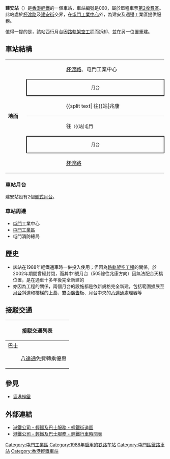 {{noteTA
|1=月台}}
{{Infobox station
|name = 建安
|eng_name = Kin On
|linecolour={{輕鐵顏色|505}}
|image = 20210413 LRT Kin On Stop.jpg
|caption = 建安站月台（2021年4月）
|borough = {{HKG}}[[新界|新界]][[屯門區|屯門區]]
|address = [[杯渡路|杯渡路]]及建安街交界
|coordinates = {{Coord|22|23|42.72|N|113|58|8.76|E|display=it|type:railwaystation}}
|elevation = 
|operator = [[香港鐵路有限公司|香港鐵路有限公司]]
|lines = {{香港輕鐵路綫|505}}
|distance = 
|platform = 2個[[側式月台|側式月台]]
|tracks = 2條
|connections = [[港鐵巴士|港鐵巴士]]、[[香港巴士|巴士]]、[[香港小巴|小巴]]
|farezone = [[輕鐵第2收費區|第2收費區]]
|structure = 地面車站
|hall = 
|depth = 
|levels = 
|interchange = 
|exits = 
|lift = 
|escalator = 
|shop = 
|architect = 
|architectural_style = 
|colour = 
|status = 使用中
|code = 060
|built = 
|opened = 1988年9月18日
|opening = 
|closed = 
|rebuilt = 
|former = 
|passengers = 
|first = 往{{站|兆康||輕鐵}}：05:39<br />往{{站|三聖}}：05:38
|last = 往{{站|兆康||輕鐵}}：01:10<br />往{{站|三聖}}：01:03
|adjacent = {{Adjacent stations|system=香港輕鐵|line1=505|left1=屯門|right1=山景（南）|line2=505|left2=屯門|right2=鳴琴|oneway-right2=true}}
|other_services = 
|route_map = {{Routemap|inline=yes|legend=no|map=
\\\\\uSTRg\~~{{rmr|Licon=U|{{站|山景（南）}}}}
uSTRfq\uexSTR2+r!~uSTRq\uSTRq!~uexSTRc3\uSTRq!~uSTRc2\uSTRq!~uSTR3+l\uABZqr\uSTRfq~~{{rmr|Licon=R|{{站|鳴琴}}}}
uSTRgq\uexSTR2+r!~uSTRq!~uexSTRc1\uexSTR2+4!~uexSTRc3!~uSTRq!~uSTRc2\uSTRq!~uSTR3+1!~uSTRc2\uSTRq!~uSTR3+l!~uSTRc4\uSTRq\uSTRgq~~{{rmr|Licon=L|{{站|青雲}}}}
uexSTRc1\uABZ+1x4\uABZ+1x4!~uSTRc4\uSTRc4\
\uSTR+BSr!~num1r\uSTR+BSl\\
\uSTR+BSr\uSTR+BSl!~num2l\\
\uSTR!~lhSTRa(r)\uSTR!~lhSTRa(l)\\
\uSTR!~lhSTR(r)\uSTR!~lhSTR(l)\\
\uhSTRc2\uABZ3x2!~uSTRc2!~lhSTR3(r)\uABZ3x2!~lhSTR2(l)\uexhSTRc3\\
uhSTRc2\uABZ3+1l!~uSTRc2!~lhSTR3+1(r)\uKRZq3+1!~uSTRc4\uexSTR2+4!~uSTRq!~uSTRc4!~uexSTRc1\ueABZq+4!~uexSTRc3!~lhSTRl+4(l)\uSTRq!~lhSTR(l)q\uSTRfq!~lhSTRe@g(l)q~~{{rmr|Licon=R|{{站|河田||香港}}}}
uSTR+1!~lhSTR+1(r)\uSTR+1!~uSTR+l!~uSTRc4!~lhSTR+l(l)\uSTRq!~uSTRc4!~lhSTR(r)q\uSTRq!~uexSTRc1!~lhSTR(r)q\ueABZq+4!~lhSTR(r)q\uSTRq!~lhSTR(r)q\uSTRgq!~lhSTRe@g(r)q~~{{rmr|Licon=D|{{站|屯門||輕鐵}}}}
uSTRg!~lhKRZW(Rr)\uSTRf!~lhKRZW(Ll)\WASSERq\WASSERq\WASSERq\WASSERq\WASSERq~~[[屯門河|屯門河]]
}}
}}
'''建安站'''（{{lang-en|Kin On Stop}}）是[[香港|香港]][[香港輕鐵|輕鐵]]的一個車站，車站編號是060，屬於單程車票[[輕鐵第2收費區|第2收費區]]。此站處於[[杯渡路|杯渡路]]及[[建安街|建安街]]交界，在[[屯門工業中心|屯門工業中心]]外，為建安及週邊工業區提供服務。

值得一提的是，該站西行月台因[[九廣輕鐵架空路軌工程|路軌架空工程]]而拆卸、並在另一位置重建。

==車站結構==
{|cellspacing=0 cellpadding=3
|-
|style="border-bottom:solid 1px gray;border-top:solid 1px gray;" width=50 rowspan=6 valign=top|'''地面'''
|style="border-top:solid 1px gray;" width=100|{{出}}
|style="border-top:solid 1px gray;" width=300|[[杯渡路|杯渡路]]、屯門工業中心
|-
|style="border-top:solid 1px black;border-right:solid 2px black;border-left:solid 2px black;border-bottom:solid 2px black;font-size:smaller;" colspan=2  align=center|月台
|-
|style="border-bottom:solid 1px gray;"|
|style="border-bottom:solid 1px gray;"|{{split text|{{月台編號|LR|1}} {{香港輕鐵路綫|505}} 往{{站|兆康||輕鐵}}<small>（{{站|山景（南）}}）|{{arrow|R}}}}
|-
|{{arrow|L}}
|{{月台編號|LR|2}} {{香港輕鐵路綫|505}} 往{{站|三聖}}<small>（{{站|屯門||輕鐵}}）</small>
|-
|style="border-top:solid 2px black;border-right:solid 2px black;border-left:solid 2px black;border-bottom:solid 1px black;font-size:smaller;" colspan=2 align=center|月台
|-
|style="border-bottom:solid 1px gray;"|{{出}}
|style="border-bottom:solid 1px gray;"|[[杯渡路|杯渡路]]
|}

===車站月台===
建安站設有2個[[側式月台|側式月台]]。

===車站周邊===
*[[屯門|屯門]]工業中心 
*[[屯門工業區|屯門工業區]]
*屯門消防總局

==歷史==
*該站在1988年輕鐵通車時一併投入使用；但因為[[九廣輕鐵架空路軌工程|路軌架空工程]]的關係，於2002年期間曾經封閉，而其中1號月台（505線往兆康方向）因無法配合天橋位置，是在通車十多年後完全新建的
*亦因為工程的關係，兩個月台的設施都是依新規格完全新建，包括範圍擴展至[[月台|月台]]斜道和樓梯的上蓋、雙面[[廣告|廣告]]板、月台中央的[[八達通|八達通]]處理器等
==接駁交通==
{| class="mw-collapsible mw-collapsed wikitable" style="background:white; margin: 0 auto; width: auto;"  
! 接駁交通列表
|-
|
;[[香港巴士|巴士]]
{{港鐵巴士簡單列表|506|K52A|K52S|K58}}
:[[八達通|八達通]]免費轉乘優惠
{{過海隧道巴士簡單列表|961}}
|}

==參見==
*[[香港輕鐵|香港輕鐵]]

==外部連結==
{{commonscat|Kin On Stop}}
*[http://www.mtr.com.hk/archive/ch/services/maps/03.gif 港鐵公司 - 輕鐵及巴士服務 - 輕鐵街道圖] {{Wayback|url=http://www.mtr.com.hk/archive/ch/services/maps/03.gif |date=20160304113855 }}
*[http://www.mtr.com.hk/chi/lr_bus/schedule/schedule_index.html 港鐵公司 - 輕鐵及巴士服務 - 輕鐵行車時間表] {{Wayback|url=http://www.mtr.com.hk/chi/lr_bus/schedule/schedule_index.html |date=20081029002605 }}

{{香港輕鐵505綫}}
{{港鐵車站|LRT}}

[[Category:屯門工業區|Category:屯門工業區]]
[[Category:1988年启用的铁路车站|Category:1988年启用的铁路车站]]
[[Category:屯門區鐵路車站|Category:屯門區鐵路車站]]
[[Category:香港輕鐵車站|Category:香港輕鐵車站]]